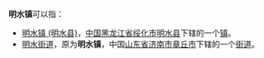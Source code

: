 '''明水镇'''可以指：

* [[明水镇_(明水县)|明水镇 (明水县)]]，[[中国|中国]][[黑龙江省|黑龙江省]][[绥化市|绥化市]][[明水县|明水县]]下辖的一个[[镇|镇]]。
* [[明水街道|明水街道]]，原为'''明水镇'''，中国[[山东省|山东省]][[济南市|济南市]][[章丘市|章丘市]]下辖的一个[[街道_(行政区划)|街道]]。

{{disambig|Cat=三字中国镇名消歧义}}